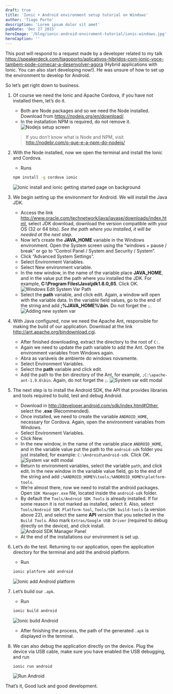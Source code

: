 ```yaml
---
draft: true
title: 'Ionic + Android environment setup tutorial on Windows'
author: 'Tiago Porto'
description: 'Lorem ipsum dolor sit amet'
pubDate: 'Dec 27 2015'
heroImage: '/blog/ionic-android-enviroment-tutorial/ionic-windows.jpg'
heroCaption: ''
---
```


This post will respond to a request made by a developer related to my talk
https://speakerdeck.com/tiagoporto/aplicativos-hibridos-com-ionic-voce-tambem-pode-comecar-a-desenvolver-agora
(Hybrid applications with Ionic. You can also start developing now!). He was unsure of how to set up the environment
to develop for Android.

So let’s get right down to business.

1.  Of course we need the Ionic and Apache Cordova, if you have not installed them, let’s do it.

    - Both are Node packages and so we need the Node installed. Download from https://nodejs.org/en/download/.
    - In the installation NPM is required, do not remove it.
      ![Nodejs setup screen](/blog/ionic-android-enviroment-tutorial/node-setup-screen.png)

    > If you don’t know what is Node and NPM, visit http://nodebr.com/o-que-e-a-npm-do-nodejs/

1.  With the Node installed, now we open the terminal and install the Ionic and Cordova.

    - Runs

    ```bash
    npm install -g cordova ionic
    ```

    ![Ionic install and ionic getting started page on background](/blog/ionic-android-enviroment-tutorial/ionic-install.png)

1.  We begin setting up the environment for Android. We will install the Java JDK.

    - Access the link http://www.oracle.com/technetwork/java/javase/downloads/index.html, select JDK download,
      download the version compatible with your OS (32 or 64 bits). _See the path where you installed,
      it will be needed at the next step_.
    - Now let’s create the **JAVA_HOME** variable in the Windows environment.
      Open the System screen using the “windows + pause / break” or go to
      “Control Panel / System and Security / System”.
    - Click “Advanced System Settings”.
    - Select Environment Variables.
    - Select New environment variable.
    - In the new window, in the name of the variable place **JAVA_HOME**, and in
      the value put the path where you installed the JDK. For example,
      **C:\Program Files\Java\jdk1.8.0_65**. Click OK.
      ![Windows Edit System Var Path](/blog/ionic-android-enviroment-tutorial/adding-system-var.png)
    - Select the **path** variable, and click edit. Again, a window will open
      with the variable data. In the variable field values, go to the end of the
      string and add **;%JAVA_HOME%\bin**. Do not forget the `;`.
      ![Adding new system var](/blog/ionic-android-enviroment-tutorial/adding-bin-system-var.png)

1.  With Java configured, now we need the Apache Ant, responsible for making the
    build of our application. Download at the link http://ant.apache.org/bindownload.cgi.

    - After finished downloading, extract the directory to the root of `C:`.
    - Again we need to update the path variable to add the Ant. Open the environment variables from Windows again.
    - Abra as variáveis de ambiente do windows novamente.
    - Select Environment Variables.
    - Select the **path** variable and click edit.
    - Add the path to the bin directory of the Ant, for example,
      `;C:\apache-ant-1.9.6\bin`. Again, do not forget the `;`.
      ![System var edit modal](/blog/ionic-android-enviroment-tutorial/adding-ant-system-var.png)

1.  The next step is to install the Android SDK, the API that provides libraries
    and tools required to build, test and debug Android.

    - Download in http://developer.android.com/sdk/index.html#Other, select the
      **.exe** (Recommended).
    - Once installed, we need to create the variable `ANDROID_HOME`, necessary for
      Cordova. Again, open the environment variables from Windows.
    - Select Environment Variables.
    - Click New.
    - In the new window, in the name of the variable place `ANDROID_HOME`, and in the
      variable value put the path to the `android-sdk` folder you just installed,
      for example: `C:\Android\android-sdk`. Click OK.
      ![System var edit modal](/blog/ionic-android-enviroment-tutorial/android-home-var.png)
    - Return to environment variables, select the variable `path`, and click edit.
      In the new window in the variable value field, go to the end of the string
      and add `;%ANDROID_HOME%\tools;%ANDROID_HOME%\platform-tools`.
    - We’re almost there, now we need to install the android packages. Open
      `SDK Manager.exe` file, located inside the `android-sdk` folder.
    - By default the `Tools/Android SDK Tools` is already installed. If for some
      reason it is not marked as installed, select it. Also, select
      `Tools/Android SDK Platform-tool`, `Tools/SDK build-tools` (a version above 22),
      and select the same **API** version that you selected in the `Build Tools`.
      Also mark `Extras/Google USB Driver` (required to debug directly on the device),
      and click install.
      ![Android SDK Manager Panel](/blog/ionic-android-enviroment-tutorial/android-sdk-manager-panel.png)
    - At the end of the installations our environment is set up.

1.  Let’s do the test. Returning to our application, open the application directory for the terminal and add the android platform.

    - Run

    ```bash
    ionic platform add android
    ```

    ![Ionic add Android platform](/blog/ionic-android-enviroment-tutorial/ionic-platform-add-android.png)

1.  Let’s build our `.apk`.

    - Run

    ```bash
    ionic build android
    ```

    ![Ionic build Android](/blog/ionic-android-enviroment-tutorial/ionic-build-android.png)

    - After finishing the process, the path of the generated `.apk` is displayed in the terminal.

1.  We can also debug the application directly on the device. Plug the device
    via USB cable, make sure you have enabled the USB debugging, and run
    ```bash
    ionic run android
    ```
    ![Run Android](/blog/ionic-android-enviroment-tutorial/run-android.jpg)

That’s it, Good luck and good development.
